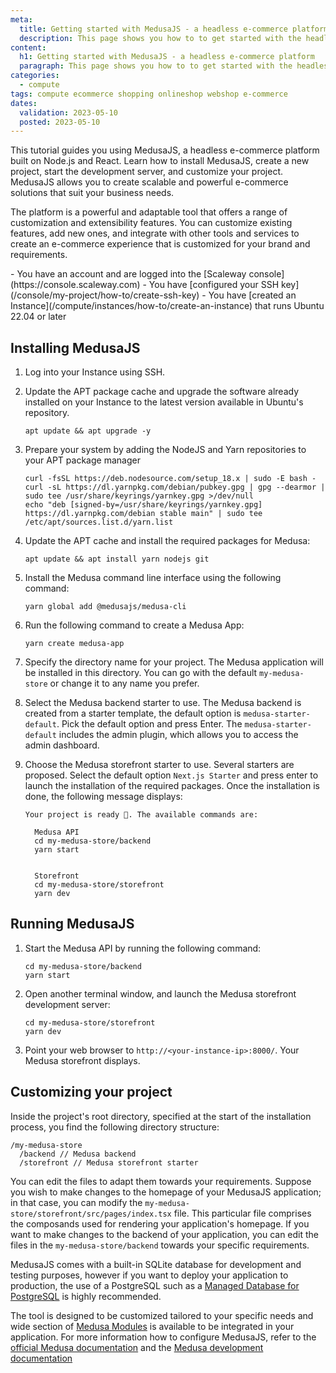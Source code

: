 ```yaml
---
meta:
  title: Getting started with MedusaJS - a headless e-commerce platform
  description: This page shows you how to to get started with the headless e-commerce platform MedusaJS
content:
  h1: Getting started with MedusaJS - a headless e-commerce platform
  paragraph: This page shows you how to to get started with the headless e-commerce platform MedusaJS
categories:
  - compute
tags: compute ecommerce shopping onlineshop webshop e-commerce
dates:
  validation: 2023-05-10
  posted: 2023-05-10
---
```


This tutorial guides you using MedusaJS, a headless e-commerce platform built on Node.js and React.
Learn how to install MedusaJS, create a new project, start the development server, and customize your project.
MedusaJS allows you to create scalable and powerful e-commerce solutions that suit your business needs.

The platform is a powerful and adaptable tool that offers a range of customization and extensibility features.
You can customize existing features, add new ones, and integrate with other tools and services to create an e-commerce experience that is customized for your brand and requirements.

<Macro id="iam-requirements" />

<Message type="requirement">
  - You have an account and are logged into the [Scaleway console](https://console.scaleway.com)
  - You have [configured your SSH key](/console/my-project/how-to/create-ssh-key)
  - You have [created an Instance](/compute/instances/how-to/create-an-instance) that runs Ubuntu 22.04 or later
</Message>

## Installing MedusaJS

1. Log into your Instance using SSH.
2. Update the APT package cache and upgrade the software already installed on your Instance to the latest version available in Ubuntu's repository.
    ```
    apt update && apt upgrade -y
    ```
3. Prepare your system by adding the NodeJS and Yarn repositories to your APT package manager
    ```
    curl -fsSL https://deb.nodesource.com/setup_18.x | sudo -E bash -
    curl -sL https://dl.yarnpkg.com/debian/pubkey.gpg | gpg --dearmor | sudo tee /usr/share/keyrings/yarnkey.gpg >/dev/null
    echo "deb [signed-by=/usr/share/keyrings/yarnkey.gpg] https://dl.yarnpkg.com/debian stable main" | sudo tee /etc/apt/sources.list.d/yarn.list
    ```
4. Update the APT cache and install the required packages for Medusa:
    ```
    apt update && apt install yarn nodejs git
    ```

5. Install the Medusa command line interface using the following command:
    ```
    yarn global add @medusajs/medusa-cli
    ```
6. Run the following command to create a Medusa App:
    ```
    yarn create medusa-app
    ```
7. Specify the directory name for your project. The Medusa application will be installed in this directory. You can go with the default `my-medusa-store` or change it to any name you prefer.
8. Select the Medusa backend starter to use. The Medusa backend is created from a starter template, the default option is `medusa-starter-default`. Pick the default option and press Enter. The `medusa-starter-default` includes the admin plugin, which allows you to access the admin dashboard.
9. Choose the Medusa storefront starter to use. Several starters are proposed. Select the default option `Next.js Starter` and press enter to launch the installation of the required packages. Once the installation is done, the following message displays:
    ```
    Your project is ready 🚀. The available commands are:

      Medusa API
      cd my-medusa-store/backend
      yarn start


      Storefront
      cd my-medusa-store/storefront
      yarn dev
    ```

## Running MedusaJS

1. Start the Medusa API by running the following command:
    ```
    cd my-medusa-store/backend
    yarn start
    ```
2. Open another terminal window, and launch the Medusa storefront development server:
    ```
    cd my-medusa-store/storefront
    yarn dev
    ```
3. Point your web browser to `http://<your-instance-ip>:8000/`. Your Medusa storefront displays.

## Customizing your project

Inside the project's root directory, specified at the start of the installation process, you find the following directory structure:
```
/my-medusa-store
  /backend // Medusa backend
  /storefront // Medusa storefront starter
```

You can edit the files to adapt them towards your requirements. Suppose you wish to make changes to the homepage of your MedusaJS application; in that case, you can modify the `my-medusa-store/storefront/src/pages/index.tsx` file.
This particular file comprises the composands used for rendering your application's homepage. If you want to make changes to the backend of your application, you can edit the files in the `my-medusa-store/backend` towards your specific requirements.

MedusaJS comes with a built-in SQLite database for development and testing purposes, however if you want to deploy your application to production, the use of a PostgreSQL such as a [Managed Database for PostgreSQL](https://www.scaleway.com/en/docs/managed-databases/postgresql-and-mysql/quickstart) is highly recommended.

The tool is designed to be customized tailored to your specific needs and wide section of [Medusa Modules](https://docs.medusajs.com/modules/overview) is available to be integrated in your application. For more information how to configure MedusaJS, refer to the [official Medusa documentation](https://docs.medusajs.com/) and the [Medusa development documentation](https://docs.medusajs.com/development/overview)